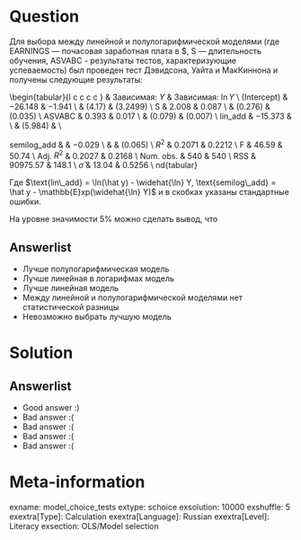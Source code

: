 Question
========
Для выбора между линейной и полулогарифмической моделями (где EARNINGS — почасовая заработная плата в \$, S — длительность обучения, ASVABC - результаты тестов, характеризующие успеваемость) был проведен тест Дэвидсона, Уайта и МакКиннона и получены следующие результаты:

\begin{tabular}{l c c c c }
\toprule
& Зависимая: $Y$ & Зависимая: $\ln Y$  \\
\midrule
(Intercept) & $-26.148$     &  $-1.941$    \\
& $(4.17)$     &  $(3.2499)$   \\
S           &  $2.008$     &  $0.087$ \\
& $(0.276)$    &  $(0.035)$ \\
ASVABC      &  $0.393$    &   $0.017$ \\
& $(0.079)$   &   $(0.007)$ \\
lin\_add    &  $-15.373$   &     \\
&   $(5.984)$  &     \\

semilog\_add    &              & $-0.029$    \\
&              & $(0.065)$  \\
\midrule
$R^2$        & 0.2071         & 0.2212        \\
F            & 46.59          & 50.74          \\
Adj. $R^2$   & 0.2027         & 0.2168        \\
Num. obs.    & 540            & 540           \\
RSS          & 90975.57          & 148.1      \\
$\hat\sigma$ & 13.04        & 0.5256      \\
\bottomrule
\mathbb{E}nd{tabular}




Где $\text{lin\_add} = \ln(\hat y) - \widehat{\ln} Y, \text{semilog\_add} = \hat y - \mathbb{E}xp(\widehat{\ln} Y)$ и в скобках указаны стандартные ошибки.

На уровне значимости 5\% можно сделать вывод, что




Answerlist
----------
*  Лучше полулогарифмическая модель
*  Лучше линейная в логарифмах модель
*  Лучше линейная модель
*  Между линейной и полулогарифмической моделями нет статистической разницы
*  Невозможно выбрать лучшую модель

Solution
========

Answerlist
----------
*  Good answer :)
*  Bad answer :(
*  Bad answer :(
*  Bad answer :(
*  Bad answer :(

Meta-information
================
exname: model_choice_tests
extype: schoice
exsolution: 10000
exshuffle: 5
exextra[Type]: Calculation
exextra[Language]: Russian
exextra[Level]: Literacy
exsection: OLS/Model selection

